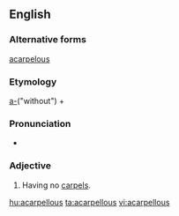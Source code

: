 ==English==

===Alternative forms===
[[acarpelous]]

===Etymology===
[[a-]]("without") + {{suffix|carpel|ous|t2=full of|lang=en}}

===Pronunciation===
* {{a|US}} {{IPA|/ˌeɪ.ˈkɑɹ.pə.ləs/|lang=en}}

===Adjective===
{{en-adj|-}}

# {{context|botany|lang=en}} Having no [[carpel]]s.

[[hu:acarpellous]]
[[ta:acarpellous]]
[[vi:acarpellous]]